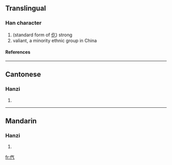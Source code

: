 ==Translingual==
===Han character===
{{Han char|rad=人|as=04|sn=6|four=|canj=人人一弓 (OOMN)}}
# (standard form of [[仡]]) strong
# valiant, a minority ethnic group in China
====References====
{{Han ref|kx=0094.140|hdz=10122.050|uh=3439|ud=13369}}

----
==Cantonese==
===Hanzi===
{{yue-hanzi|jyut=|y=go1, kwok3 ngaat6}}
# {{defn|Cantonese}}

----
==Mandarin==
===Hanzi===
{{cmn-hanzi|pin=[[yì]] (yi4)|wg=i<sup>4</sup>}}
# {{defn|Mandarin}}

[[fr:㐹]]